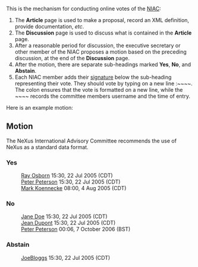 This is the mechanism for conducting online votes of the [[NIAC]]:
# The '''Article''' page is used to make a proposal, record an XML definition, provide documentation, ''etc''.
# The '''Discussion''' page is used to discuss what is contained in the '''Article''' page.
# After a reasonable period for discussion, the executive secretary or other member of the NIAC proposes a motion based on the preceding discussion, at the end of the '''Discussion''' page.
# After the motion, there are separate sub-headings marked '''Yes''', '''No''', and '''Abstain'''.
# Each NIAC member adds their [[Help:Contents#Signatures|signature]] below the sub-heading representing their vote.  They should vote by typing on a new line <nowiki>:~~~~</nowiki>.  The colon ensures that the vote is formatted on a new line, while the <nowiki>~~~~</nowiki> records the committee members username and the time of entry.

Here is an example motion:

==Motion==
The NeXus International Advisory Committee recommends the use of NeXus as a standard data format.
===Yes===
:[[User:Ray Osborn|Ray Osborn]] 15:30, 22 Jul 2005 (CDT)
:[[User:Peter Peterson|Peter Peterson]] 15:30, 22 Jul 2005 (CDT)
:[[User:Mark Koennecke|Mark Koennecke]] 08:00, 4 Aug 2005 (CDT)

===No===
:[[User:Jane Doe|Jane Doe]] 15:30, 22 Jul 2005 (CDT)
:[[User:Jean Dupont|Jean Dupont]] 15:30, 22 Jul 2005 (CDT)
:[[User:Peter Peterson|Peter Peterson]] 00:06, 7 October 2006 (BST)

===Abstain===
:[[User:JoeBloggs|JoeBloggs]] 15:30, 22 Jul 2005 (CDT)